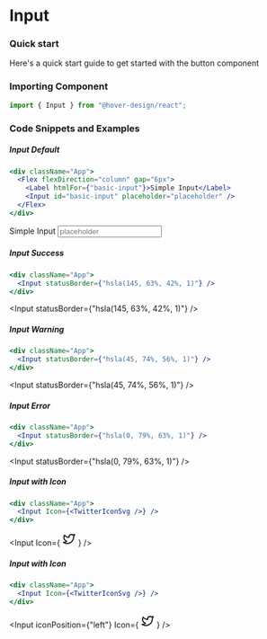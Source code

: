 # Input

### Quick start

Here's a quick start guide to get started with the button component

### Importing Component

```jsx
import { Input } from "@hover-design/react";
```

### Code Snippets and Examples

##### Input Default


```jsx
<div className="App">
  <Flex flexDirection="column" gap="6px">
    <Label htmlFor={"basic-input"}>Simple Input</Label>
    <Input id="basic-input" placeholder="placeholder" />
  </Flex>
</div>
```

<!-- ![Button](https://i.imgur.com/BeBATSh.jpg) -->

<Flex flexDirection="column" gap="6px">
  <Label htmlFor={"basic-input"}>Simple Input</Label>
  <Input id="basic-input" placeholder="placeholder" />
</Flex>

##### Input Success

```jsx
<div className="App">
  <Input statusBorder={"hsla(145, 63%, 42%, 1)"} />
</div>
```

<Input statusBorder={"hsla(145, 63%, 42%, 1)"} />

##### Input Warning

```jsx
<div className="App">
  <Input statusBorder={"hsla(45, 74%, 56%, 1)"} />
</div>
```

<Input statusBorder={"hsla(45, 74%, 56%, 1)"} />

##### Input Error

```jsx
<div className="App">
  <Input statusBorder={"hsla(0, 79%, 63%, 1)"} />
</div>
```

<Input statusBorder={"hsla(0, 79%, 63%, 1)"} />

##### Input with Icon

```jsx
<div className="App">
  <Input Icon={<TwitterIconSvg />} />
</div>
```

<Input
  Icon={
    <svg
      xmlns="http://www.w3.org/2000/svg"
      class="icon icon-tabler icon-tabler-brand-twitter"
      width="24"
      height="24"
      viewBox="0 0 24 24"
      stroke-width="2"
      stroke="currentColor"
      fill="none"
      stroke-linecap="round"
      stroke-linejoin="round"
    >
      <path stroke="none" d="M0 0h24v24H0z" fill="none"></path>
      <path d="M22 4.01c-1 .49 -1.98 .689 -3 .99c-1.121 -1.265 -2.783 -1.335 -4.38 -.737s-2.643 2.06 -2.62 3.737v1c-3.245 .083 -6.135 -1.395 -8 -4c0 0 -4.182 7.433 4 11c-1.872 1.247 -3.739 2.088 -6 2c3.308 1.803 6.913 2.423 10.034 1.517c3.58 -1.04 6.522 -3.723 7.651 -7.742a13.84 13.84 0 0 0 .497 -3.753c-.002 -.249 1.51 -2.772 1.818 -4.013z"></path>
    </svg>
  }
/>

##### Input with Icon

```jsx
<div className="App">
  <Input Icon={<TwitterIconSvg />} />
</div>
```

<Input
  iconPosition={"left"}
  Icon={
    <svg
      xmlns="http://www.w3.org/2000/svg"
      class="icon icon-tabler icon-tabler-brand-twitter"
      width="24"
      height="24"
      viewBox="0 0 24 24"
      stroke-width="2"
      stroke="currentColor"
      fill="none"
      stroke-linecap="round"
      stroke-linejoin="round"
    >
      <path stroke="none" d="M0 0h24v24H0z" fill="none"></path>
      <path d="M22 4.01c-1 .49 -1.98 .689 -3 .99c-1.121 -1.265 -2.783 -1.335 -4.38 -.737s-2.643 2.06 -2.62 3.737v1c-3.245 .083 -6.135 -1.395 -8 -4c0 0 -4.182 7.433 4 11c-1.872 1.247 -3.739 2.088 -6 2c3.308 1.803 6.913 2.423 10.034 1.517c3.58 -1.04 6.522 -3.723 7.651 -7.742a13.84 13.84 0 0 0 .497 -3.753c-.002 -.249 1.51 -2.772 1.818 -4.013z"></path>
    </svg>
  }
/>

